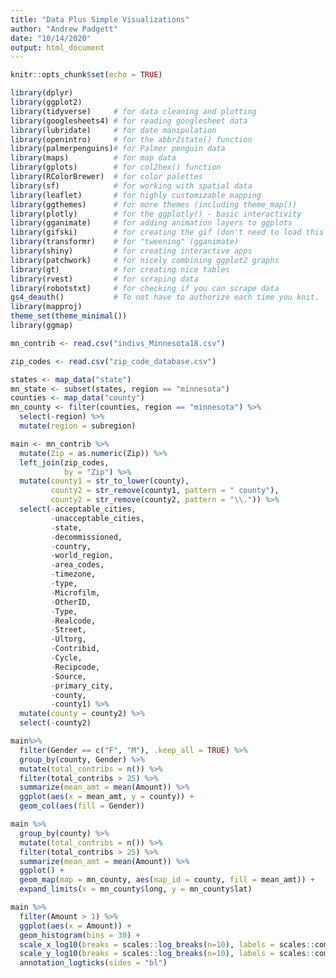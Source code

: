 ```yaml
---
title: "Data Plus Simple Visualizations"
author: "Andrew Padgett"
date: "10/14/2020"
output: html_document
---
```


```r
knitr::opts_chunk$set(echo = TRUE)
```

```r
library(dplyr)
library(ggplot2)
library(tidyverse)     # for data cleaning and plotting
library(googlesheets4) # for reading googlesheet data
library(lubridate)     # for date manipulation
library(openintro)     # for the abbr2state() function
library(palmerpenguins)# for Palmer penguin data
library(maps)          # for map data       
library(gplots)        # for col2hex() function
library(RColorBrewer)  # for color palettes
library(sf)            # for working with spatial data
library(leaflet)       # for highly customizable mapping
library(ggthemes)      # for more themes (including theme_map())
library(plotly)        # for the ggplotly() - basic interactivity
library(gganimate)     # for adding animation layers to ggplots
library(gifski)        # for creating the gif (don't need to load this library every time,but need it installed)
library(transformr)    # for "tweening" (gganimate)
library(shiny)         # for creating interactive apps
library(patchwork)     # for nicely combining ggplot2 graphs  
library(gt)            # for creating nice tables
library(rvest)         # for scraping data
library(robotstxt)     # for checking if you can scrape data
gs4_deauth()           # To not have to authorize each time you knit.
library(mapproj)
theme_set(theme_minimal())
library(ggmap)
```



```r
mn_contrib <- read.csv("indivs_Minnesota18.csv")

zip_codes <- read.csv("zip_code_database.csv")
```


```r
states <- map_data("state")
mn_state <- subset(states, region == "minnesota")
counties <- map_data("county")
mn_county <- filter(counties, region == "minnesota") %>%
  select(-region) %>%
  mutate(region = subregion)
```


```r
main <- mn_contrib %>%
  mutate(Zip = as.numeric(Zip)) %>%
  left_join(zip_codes,
            by = "Zip") %>%
  mutate(county1 = str_to_lower(county),
         county2 = str_remove(county1, pattern = " county"),
         county2 = str_remove(county2, pattern = "\\.")) %>%
  select(-acceptable_cities, 
         -unacceptable_cities, 
         -state, 
         -decommissioned, 
         -country, 
         -world_region, 
         -area_codes, 
         -timezone, 
         -type, 
         -Microfilm, 
         -OtherID, 
         -Type, 
         -Realcode, 
         -Street, 
         -Ultorg, 
         -Contribid, 
         -Cycle, 
         -Recipcode, 
         -Source, 
         -primary_city, 
         -county, 
         -county1) %>%
  mutate(county = county2) %>%
  select(-county2)
```

```r
main%>%
  filter(Gender == c("F", "M"), .keep_all = TRUE) %>%
  group_by(county, Gender) %>%
  mutate(total_contribs = n()) %>%
  filter(total_contribs > 25) %>%
  summarize(mean_amt = mean(Amount)) %>%
  ggplot(aes(x = mean_amt, y = county)) +
  geom_col(aes(fill = Gender))
```

```r
main %>%
  group_by(county) %>%
  mutate(total_contribs = n()) %>%
  filter(total_contribs > 25) %>%
  summarize(mean_amt = mean(Amount)) %>%
  ggplot() + 
  geom_map(map = mn_county, aes(map_id = county, fill = mean_amt)) +
  expand_limits(x = mn_county$long, y = mn_county$lat) 
```

```r
main %>%
  filter(Amount > 1) %>%
  ggplot(aes(x = Amount)) + 
  geom_histogram(bins = 30) + 
  scale_x_log10(breaks = scales::log_breaks(n=10), labels = scales::comma) + 
  scale_y_log10(breaks = scales::log_breaks(n=10), labels = scales::comma) +
  annotation_logticks(sides = "bl")
```

